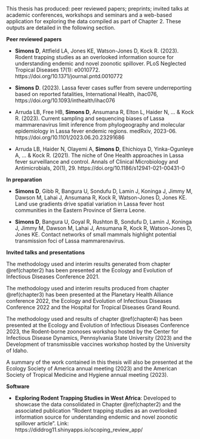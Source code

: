 This thesis has produced: peer reviewed papers; preprints; invited talks at academic conferences, workshops and seminars and a web-based application for exploring the data compiled as part of Chapter 2. These outputs are detailed in the following section.

**Peer reviewed papers**

* **Simons D**, Attfield LA, Jones KE, Watson-Jones D, Kock R. (2023). Rodent trapping studies as an overlooked information source for understanding endemic and novel zoonotic spillover. PLoS Neglected Tropical Diseases 17(1): e0010772. https://doi.org/10.1371/journal.pntd.0010772

* **Simons D**. (2023). Lassa fever cases suffer from severe underreporting based on reported fatalities, International Health, ihac076, https://doi.org/10.1093/inthealth/ihac076

* Arruda LB, Free HB, **Simons D**, Ansumana R, Elton L, Haider N, ... & Kock R. (2023). Current sampling and sequencing biases of Lassa mammarenavirus limit inference from phylogeography and molecular epidemiology in Lassa fever endemic regions. medRxiv, 2023-06. https://doi.org/10.1101/2023.06.20.23291686

* Arruda LB, Haider N, Olayemi A, **Simons D**, Ehichioya D, Yinka-Ogunleye A, ... & Kock R. (2021). The niche of One Health approaches in Lassa fever surveillance and control. Annals of Clinical Microbiology and Antimicrobials, 20(1), 29. https://doi.org/10.1186/s12941-021-00431-0

**In preparation**

* **Simons D**, Gibb R, Bangura U, Sondufu D, Lamin J, Koninga J, Jimmy M, Dawson M, Lahai J, Ansumana R, Kock R, Watson-Jones D, Jones KE. Land use gradients drive spatial variation in Lassa fever host communities in the Eastern Province of Sierra Leone.

* **Simons D**, Bangura U, Goyal R, Rushton B, Sondufu D, Lamin J, Koninga J, Jimmy M, Dawson M, Lahai J, Ansumana R, Kock R, Watson-Jones D, Jones KE. Contact networks of small mammals highlight potential transmission foci of Lassa mammarenavirus.

**Invited talks and presentations**

The methodology used and interim results generated from chapter \@ref(chapter2) has been presented at the Ecology and Evolution of Infectious Diseases Conference 2021.

The methodology used and interim results produced from chapter \@ref(chapter3) has been presented at the Planetary Health Alliance conference 2022, the Ecology and Evolution of Infectious Diseases Conference 2022 and the Hospital for Tropical Diseases Grand Round.

The methodology used and results of chapter \@ref(chapter4) has been presented at the Ecology and Evolution of Infectious Diseases Conference 2023, the Rodent-borne zoonoses workshop hosted by the Center for Infectious Disease Dynamics, Pennsylvania State University (2023) and the Development of transmissible vaccines workshop hosted by the University of Idaho.

A summary of the work contained in this thesis will also be presented at the Ecology Society of America annual meeting (2023) and the American Society of Tropical Medicine and Hygiene annual meeting (2023).

**Software**

* **Exploring Rodent Trapping Studies in West Africa**: Developed to showcase the data consolidated in Chapter \@ref(chapter2) and the associated publication "Rodent trapping studies as an overlooked information source for understanding endemic and novel zoonotic spillover article". Link: https://diddrog11.shinyapps.io/scoping_review_app/

